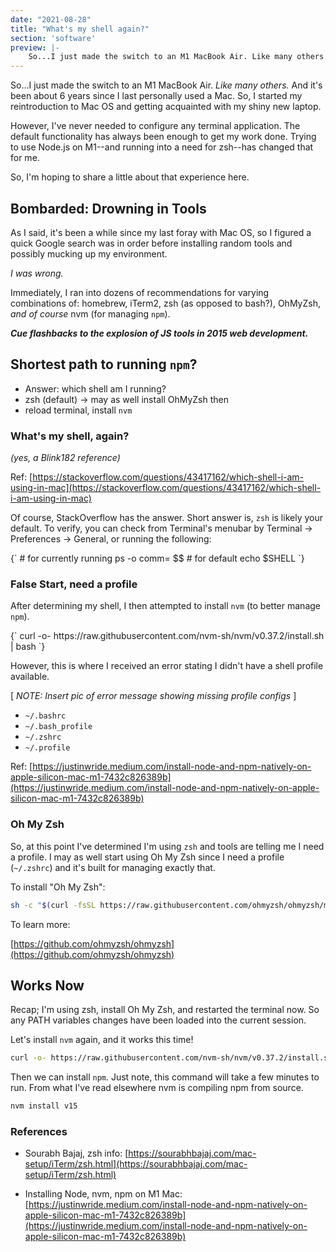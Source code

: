 ```yaml
---
date: "2021-08-28"
title: "What's my shell again?"
section: 'software'
preview: |-
    So...I just made the switch to an M1 MacBook Air. Like many others. And it's been about 6 years since I last personally used a Mac. So, I started my reintroduction to Mac OS and getting acquainted with my shiny new laptop. However, I've never needed to configure any terminal application. The default functionality has always been enough to get my work done. Trying to use Node.js on M1--and running into a need for zsh--has changed that for me.
---
```




So...I just made the switch to an M1 MacBook Air. _Like many others._ And it's been about 6 years since I last personally used a Mac. So, I started my reintroduction to Mac OS and getting acquainted with my shiny new laptop.

However, I've never needed to configure any terminal application. The default functionality has always been enough to get my work done. Trying to use Node.js on M1--and running into a need for zsh--has changed that for me.

So, I'm hoping to share a little about that experience here.


## Bombarded: Drowning in Tools

As I said, it's been a while since my last foray with Mac OS, so I figured a quick Google search was in order before installing random tools and possibly mucking up my environment. 

_I was wrong._

Immediately, I ran into dozens of recommendations for varying combinations of: homebrew, iTerm2, zsh (as opposed to bash?), OhMyZsh, _and of course_ nvm (for managing `npm`).

**_Cue flashbacks to the explosion of JS tools in 2015 web development._**


## Shortest path to running `npm`?

- Answer: which shell am I running?
- zsh (default) -> may as well install OhMyZsh then
- reload terminal, install `nvm`


### What's my shell, again?

_(yes, a Blink182 reference)_

Ref: [https://stackoverflow.com/questions/43417162/which-shell-i-am-using-in-mac](https://stackoverflow.com/questions/43417162/which-shell-i-am-using-in-mac)

Of course, StackOverflow has the answer. Short answer is, `zsh` is likely your default. To verify, you can check from Terminal's menubar by Terminal -> Preferences -> General, or running the following:

<SyntaxHighlighter language="bash">
{`
# for currently running
ps -o comm= $$
# for default
echo $SHELL
`}
</SyntaxHighlighter>


### False Start, need a profile

After determining my shell, I then attempted to install `nvm` (to better manage `npm`).

<SyntaxHighlighter language="bash">
{`
curl -o- https://raw.githubusercontent.com/nvm-sh/nvm/v0.37.2/install.sh | bash
`}
</SyntaxHighlighter>

However, this is where I received an error stating I didn't have a shell profile available.

[ *NOTE: Insert pic of error message showing missing profile configs* ]

- `~/.bashrc`
- `~/.bash_profile`
- `~/.zshrc`
- `~/.profile`

Ref: [https://justinwride.medium.com/install-node-and-npm-natively-on-apple-silicon-mac-m1-7432c826389b](https://justinwride.medium.com/install-node-and-npm-natively-on-apple-silicon-mac-m1-7432c826389b)


### Oh My Zsh

So, at this point I've determined I'm using `zsh` and tools are telling me I need a profile. I may as well start using Oh My Zsh since I need a profile (`~/.zshrc`) and it's built for managing exactly that.

To install "Oh My Zsh":

```bash
sh -c "$(curl -fsSL https://raw.githubusercontent.com/ohmyzsh/ohmyzsh/master/tools/install.sh)"
```

To learn more:

[https://github.com/ohmyzsh/ohmyzsh](https://github.com/ohmyzsh/ohmyzsh)


## Works Now

Recap; I'm using zsh, install Oh My Zsh, and restarted the terminal now. So any PATH variables changes have been loaded into the current session.

Let's install `nvm` again, and it works this time!

```bash
curl -o- https://raw.githubusercontent.com/nvm-sh/nvm/v0.37.2/install.sh | bash
```

Then we can install `npm`. Just note, this command will take a few minutes to run. From what I've read elsewhere nvm is compiling npm from source.

```bash
nvm install v15
```



### References

- Sourabh Bajaj, zsh info: [https://sourabhbajaj.com/mac-setup/iTerm/zsh.html](https://sourabhbajaj.com/mac-setup/iTerm/zsh.html)

- Installing Node, nvm, npm on M1 Mac: [https://justinwride.medium.com/install-node-and-npm-natively-on-apple-silicon-mac-m1-7432c826389b](https://justinwride.medium.com/install-node-and-npm-natively-on-apple-silicon-mac-m1-7432c826389b)